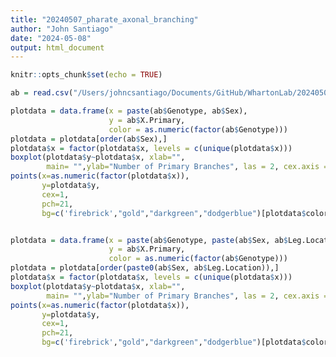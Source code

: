 ```yaml
---
title: "20240507_pharate_axonal_branching"
author: "John Santiago"
date: "2024-05-08"
output: html_document
---
```


```r
knitr::opts_chunk$set(echo = TRUE)
```

```r

ab = read.csv("/Users/johncsantiago/Documents/GitHub/WhartonLab/20240507_pharate_axonal_branching_Raw_Data.csv", header = T)

```


```r

plotdata = data.frame(x = paste(ab$Genotype, ab$Sex),
                      y = ab$X.Primary,
                      color = as.numeric(factor(ab$Genotype)))
plotdata = plotdata[order(ab$Sex),]
plotdata$x = factor(plotdata$x, levels = c(unique(plotdata$x)))
boxplot(plotdata$y~plotdata$x, xlab="",     
        main= "",ylab="Number of Primary Branches", las = 2, cex.axis = .8)
points(x=as.numeric(factor(plotdata$x)),
       y=plotdata$y,
       cex=1,
       pch=21,
       bg=c('firebrick',"gold","darkgreen","dodgerblue")[plotdata$color])



```




```r

plotdata = data.frame(x = paste(ab$Genotype, paste(ab$Sex, ab$Leg.Location)),
                      y = ab$X.Primary,
                      color = as.numeric(factor(ab$Genotype)))
plotdata = plotdata[order(paste0(ab$Sex, ab$Leg.Location)),]
plotdata$x = factor(plotdata$x, levels = c(unique(plotdata$x)))
boxplot(plotdata$y~plotdata$x, xlab="",     
        main= "",ylab="Number of Primary Branches", las = 2, cex.axis = .8)
points(x=as.numeric(factor(plotdata$x)),
       y=plotdata$y,
       cex=1,
       pch=21,
       bg=c('firebrick',"gold","darkgreen","dodgerblue")[plotdata$color])



```
